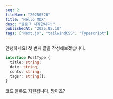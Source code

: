 ```yaml
---
seq: 2
fileName: "20250526"
title: "Hello MDX"
desc: "블로그 시작합니다!"
publishedAt: "2025.05.10"
tags: ["Next.js", "tailwindCSS", "Typescript"]
---
```


안녕하세요!
첫 번째 글을 작성해보겠습니다.

```ts
interface PostType {
  title: string;
  date: string;
  conts: string;
  tags?: string[];
}
```

코드 블록도 지원됩니다. 짱이죠?
